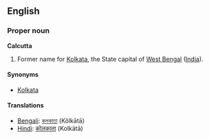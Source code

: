 ==English==
===Proper noun===
'''Calcutta'''

#Former name for [[Kolkata]], the State capital of [[West Bengal]] ([[India]]).

====Synonyms====
*[[Kolkata]]

====Translations====
*[[Bengali]]: [[কলকাতা]] (Kôlkātā)
*[[Hindi]]: [[कोलकाता]] (Kolkātā)